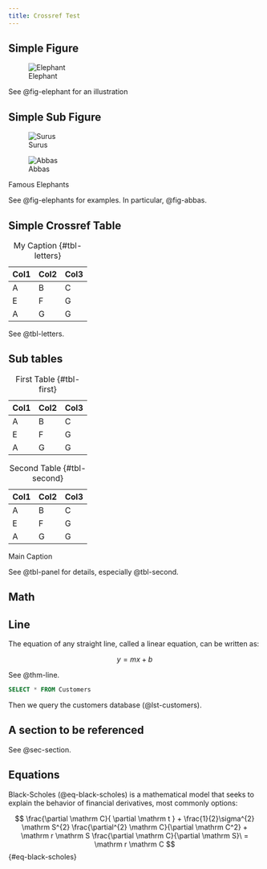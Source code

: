 ```yaml
---
title: Crossref Test
---
```


## Simple Figure

![Elephant](img/thinker.jpg){#fig-elephant}

See @fig-elephant for an illustration

## Simple Sub Figure

::: {#fig-elephants layout-ncol=2}

![Surus](img/surus.jpg){#fig-surus}

![Abbas](img/abbas.jpg){#fig-abbas}

Famous Elephants
:::

See @fig-elephants for examples. In particular, @fig-abbas.

## Simple Crossref Table

| Col1 | Col2 | Col3 |
| ---- | ---- | ---- |
| A    | B    | C    |
| E    | F    | G    |
| A    | G    | G    |

: My Caption {#tbl-letters}

See @tbl-letters.

## Sub tables

::: {#tbl-panel layout-ncol=2}
| Col1 | Col2 | Col3 |
|------|------|------|
| A | B | C |
| E | F | G |
| A | G | G |

: First Table {#tbl-first}

| Col1 | Col2 | Col3 |
| ---- | ---- | ---- |
| A    | B    | C    |
| E    | F    | G    |
| A    | G    | G    |

: Second Table {#tbl-second}

Main Caption
:::

See @tbl-panel for details, especially @tbl-second.

## Math

::: {#thm-line}

## Line

The equation of any straight line, called a linear equation, can be written as:

$$
y = mx + b
$$

:::

See @thm-line.


```{#lst-customers .sql lst-cap="Customers Query"}
SELECT * FROM Customers
```

Then we query the customers database (@lst-customers).


## A section to be referenced {#sec-section}

See @sec-section.

## Equations

Black-Scholes (@eq-black-scholes) is a mathematical model that seeks to explain the behavior of financial derivatives, most commonly options:

$$
\frac{\partial \mathrm C}{ \partial \mathrm t } + \frac{1}{2}\sigma^{2} \mathrm S^{2}
\frac{\partial^{2} \mathrm C}{\partial \mathrm C^2}
  + \mathrm r \mathrm S \frac{\partial \mathrm C}{\partial \mathrm S}\ =
  \mathrm r \mathrm C 
$$ {#eq-black-scholes}

